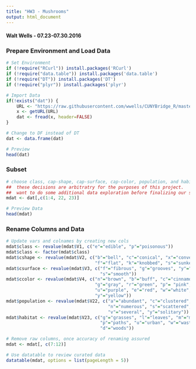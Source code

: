 ```yaml
---
title: "HW3 - Mushrooms"
output: html_document
---
```

#### Walt Wells - 07.23-07.30.2016

### Prepare Environment and Load Data
```r
# Set Environment
if (!require("RCurl")) install.packages('RCurl')
if (!require("data.table")) install.packages('data.table')
if (!require("DT")) install.packages('DT')
if (!require("plyr")) install.packages('plyr')

# Import Data
if(!exists("dat")) {
    URL <- "https://raw.githubusercontent.com/wwells/CUNYBridge_R/master/agaricus-lepiota.data"
    x <- getURL(URL)
    dat <- fread(x, header=FALSE)
}

# Change to DF instead of DT
dat <- data.frame(dat)

# Preview
head(dat)
```

### Subset
```r
# choose class, cap-shape, cap-surface, cap-color, population, and habitat
##  these decisions are arbitratry for the purposes of this project.   we'd otherwise 
##  want to do some additional data exploration before finalizing our subset
mdat <- dat[,c(1:4, 22, 23)]

# Preview Data
head(mdat)
```

### Rename Columns and Data
``` r
# Update vars and colnames by creating new cols
mdat$class <- revalue(mdat$V1, c("e"="edible", "p"="poisonous"))
mdat$class <- factor(mdat$class)
mdat$cshape <- revalue(mdat$V2, c("b"="bell", "c"="conical", "x"="convex",
                                  "f"="flat", "k"="knobbed", "s"="sunken"))
mdat$csurface <- revalue(mdat$V3, c("f"="fibrous", "g"="grooves", "y"="scaly",
                                    "s"="smooth"))
mdat$ccolor <- revalue(mdat$V4, c("n"="brown", "b"="buff", "c"="cinnamon",
                                  "g"="gray", "r"="green", "p"= "pink",
                                  "u"="purple", "e"="red", "w"="white",
                                  "y"="yellow"))
mdat$population <- revalue(mdat$V22, c("a"="abundant", "c"="clustered",
                                       "n"="numerous", "s"="scattered",
                                       "v"="several", "y"="solitary"))
mdat$habitat <- revalue(mdat$V23, c("g"="grasses", "l"="leaves", "m"="meadows",
                                    "p"="paths", "u"="urban", "w"="waste",
                                    "d"="woods"))

# Remove raw columns, once accuracy of renaming assured
mdat <- mdat[, c(7:12)]

# Use datatable to review curated data
datatable(mdat, options = list(pageLength = 5))

```